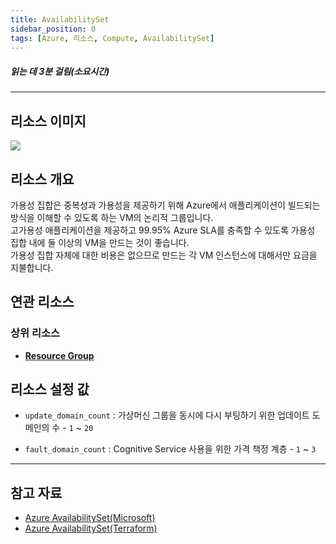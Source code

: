 ```yaml
---
title: AvailabilitySet
sidebar_position: 0
tags: [Azure, 리소스, Compute, AvailabilitySet]
---
```





##### 읽는 데 3분 걸림(소요시간)

*****

## 리소스 이미지
<img src={icon} />

## 리소스 개요
가용성 집합은 중복성과 가용성을 제공하기 위해 Azure에서 애플리케이션이 빌드되는 방식을 이해할 수 있도록 하는 VM의 논리적 그룹입니다.    
고가용성 애플리케이션을 제공하고 99.95% Azure SLA를 충족할 수 있도록 가용성 집합 내에 둘 이상의 VM을 만드는 것이 좋습니다.    
가용성 집합 자체에 대한 비용은 없으므로 만드는 각 VM 인스턴스에 대해서만 요금을 지불합니다.   



## 연관 리소스
### 상위 리소스
- [**Resource Group**](https://docs.cstudio.app/docs/resource/azure/Base/ResourceGroup)



## 리소스 설정 값
- ```update_domain_count``` : 가상머신 그룹을 동시에 다시 부팅하기 위한 업데이트 도메인의 수 - ```1``` ~ ```20```

- ```fault_domain_count``` : Cognitive Service 사용을 위한 가격 책정 계층 - ```1``` ~ ```3```




*****
## 참고 자료
- [Azure AvailabilitySet(Microsoft)](https://learn.microsoft.com/ko-kr/azure/virtual-machines/availability-set-overview)
- [Azure AvailabilitySet(Terraform)](https://registry.terraform.io/providers/hashicorp/azurerm/latest/docs/resources/availability_set)
